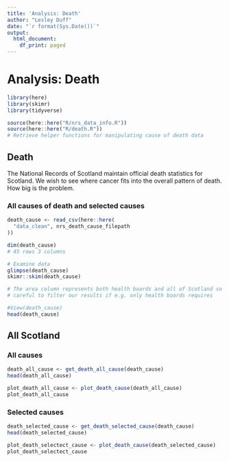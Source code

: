 ```yaml
---
title: 'Analysis: Death'
author: "Lesley Duff"
date: "`r format(Sys.Date())`"
output:
  html_document:
    df_print: paged
---
```

# Analysis: Death

```r
library(here)
library(skimr)
library(tidyverse)
```

```r
source(here::here("R/nrs_data_info.R"))
source(here::here("R/death.R"))
# Retrieve helper functions for manipulating cause of death data
```
## Death

The National Records of Scotland maintain official death statistics for 
Scotland. We wish to see where cancer fits into the overall pattern of death.
How big is the problem.

### All causes of death and selected causes
```r
death_cause <- read_csv(here::here(
  "data_clean", nrs_death_cause_filepath
))
```

```r
dim(death_cause)
# 45 rows 3 columns

# Examine data
glimpse(death_cause)
skimr::skim(death_cause)

# The area column represents both health boards and all of Scotland so be
# careful to filter our results if e.g. only health boards requires
```

```r
#View(death_cause)
head(death_cause)
```

## All Scotland
### All causes

```r
death_all_cause <- get_death_all_cause(death_cause)
head(death_all_cause)

plot_death_all_cause <- plot_death_cause(death_all_cause) 
plot_death_all_cause
```

### Selected causes

```r
death_selected_cause <- get_death_selected_cause(death_cause)
head(death_selected_cause)

plot_death_selectect_cause <- plot_death_cause(death_selected_cause) 
plot_death_selectect_cause
```